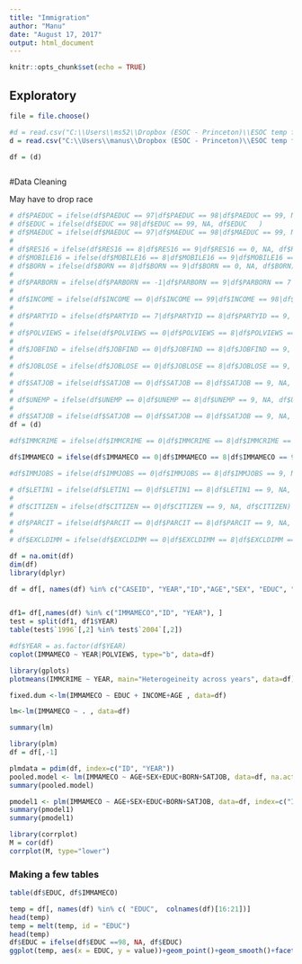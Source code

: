 ```yaml
---
title: "Immigration"
author: "Manu"
date: "August 17, 2017"
output: html_document
---
```


```r
knitr::opts_chunk$set(echo = TRUE)
```

## Exploratory

```r

file = file.choose()

#d = read.csv("C:\\Users\\ms52\\Dropbox (ESOC - Princeton)\\ESOC temp folders-MS\\random papers to read\\effect of education on immigration\\sub-data.txt")
d = read.csv("C:\\Users\\manus\\Dropbox (ESOC - Princeton)\\ESOC temp folders-MS\\random papers to read\\effect of education on immigration\\subsetted files\\sub-data.txt")

df = (d)



```

#Data Cleaning

May have to drop race
```r

# df$PAEDUC = ifelse(df$PAEDUC == 97|df$PAEDUC == 98|df$PAEDUC == 99, NA, df$PAEDUC   )
# df$EDUC = ifelse(df$EDUC == 98|df$EDUC == 99, NA, df$EDUC   )
# df$MAEDUC = ifelse(df$MAEDUC == 97|df$MAEDUC == 98|df$MAEDUC == 99, NA, df$MAEDUC)
# 
# df$RES16 = ifelse(df$RES16 == 8|df$RES16 == 9|df$RES16 == 0, NA, df$RES16)
# df$MOBILE16 = ifelse(df$MOBILE16 == 8|df$MOBILE16 == 9|df$MOBILE16 == 0, NA, df$MOBILE16)
# df$BORN = ifelse(df$BORN == 8|df$BORN == 9|df$BORN == 0, NA, df$BORN)
# 
# df$PARBORN = ifelse(df$PARBORN == -1|df$PARBORN == 9|df$PARBORN == 7|df$PARBORN == 6|df$PARBORN == 5|df$PARBORN == 4|df$PARBORN == 3,NA, df$PARBORN)
# 
# df$INCOME = ifelse(df$INCOME == 0|df$INCOME == 99|df$INCOME == 98|df$INCOME == 13, NA, df$INCOME)
# 
# df$PARTYID = ifelse(df$PARTYID == 7|df$PARTYID == 8|df$PARTYID == 9, NA, df$PARTYID)
# 
# df$POLVIEWS = ifelse(df$POLVIEWS == 0|df$POLVIEWS == 8|df$POLVIEWS == 9, NA, df$POLVIEWS)
# 
# df$JOBFIND = ifelse(df$JOBFIND == 0|df$JOBFIND == 8|df$JOBFIND == 9, NA, df$JOBFIND)
# 
# df$JOBLOSE = ifelse(df$JOBLOSE == 0|df$JOBLOSE == 8|df$JOBLOSE == 9, NA, df$JOBLOSE)
# 
# df$SATJOB = ifelse(df$SATJOB == 0|df$SATJOB == 8|df$SATJOB == 9, NA, df$SATJOB)
# 
# df$UNEMP = ifelse(df$UNEMP == 0|df$UNEMP == 8|df$UNEMP == 9, NA, df$UNEMP)
# 
# df$SATJOB = ifelse(df$SATJOB == 0|df$SATJOB == 8|df$SATJOB == 9, NA, df$SATJOB)
df = (d)

#df$IMMCRIME = ifelse(df$IMMCRIME == 0|df$IMMCRIME == 8|df$IMMCRIME == 9, NA, df$IMMCRIME)

df$IMMAMECO = ifelse(df$IMMAMECO == 0|df$IMMAMECO == 8|df$IMMAMECO == 9, NA, df$IMMAMECO)

#df$IMMJOBS = ifelse(df$IMMJOBS == 0|df$IMMJOBS == 8|df$IMMJOBS == 9, NA, df$IMMJOBS)

# df$LETIN1 = ifelse(df$LETIN1 == 0|df$LETIN1 == 8|df$LETIN1 == 9, NA, df$LETIN1)
# 
# df$CITIZEN = ifelse(df$CITIZEN == 0|df$CITIZEN == 9, NA, df$CITIZEN)
# 
# df$PARCIT = ifelse(df$PARCIT == 0|df$PARCIT == 8|df$PARCIT == 9, NA, df$PARCIT)
# 
# df$EXCLDIMM = ifelse(df$EXCLDIMM == 0|df$EXCLDIMM == 8|df$EXCLDIMM == 9, NA, df$EXCLDIMM)

df = na.omit(df)
dim(df)
library(dplyr)

df = df[, names(df) %in% c("CASEID", "YEAR","ID","AGE","SEX", "EDUC", "PAEDUC" , "MAEDUC",  "PRESTG80", "PARBORN", "BORN", "INCOME" ,"POLVIEWS", "JOBLOSE" , "SATJOB", "UNEMP","IMMIMP","IMMCOSTS","IMMRGHTS","IMMCRIME","IMMJOBS" ,"IMMAMECO")]  


df1= df[,names(df) %in% c("IMMAMECO","ID", "YEAR"), ]
test = split(df1, df1$YEAR)
table(test$`1996`[,2] %in% test$`2004`[,2])
```


```r
#df$YEAR = as.factor(df$YEAR)
coplot(IMMAMECO ~ YEAR|POLVIEWS, type="b", data=df) 

library(gplots)
plotmeans(IMMCRIME ~ YEAR, main="Heterogeineity across years", data=df)

fixed.dum <-lm(IMMAMECO ~ EDUC + INCOME+AGE , data=df)

lm<-lm(IMMAMECO ~ . , data=df)

summary(lm)
```


```r
library(plm)
df = df[,-1]

plmdata = pdim(df, index=c("ID", "YEAR"))
pooled.model <- lm(IMMAMECO ~ AGE+SEX+EDUC+BORN+SATJOB, data=df, na.action=na.omit)
summary(pooled.model)

pmodel1 <- plm(IMMAMECO ~ AGE+SEX+EDUC+BORN+SATJOB, data=df, index=c("ID", "YEAR"), na.action=na.omit, model="within")
summary(pmodel1)
summary(pmodel1)

library(corrplot)
M = cor(df)
corrplot(M, type="lower")
```


### Making a few tables 

```r

table(df$EDUC, df$IMMAMECO)

temp = df[, names(df) %in% c( "EDUC",  colnames(df)[16:21])]
head(temp)
temp = melt(temp, id = "EDUC")
head(temp)
df$EDUC = ifelse(df$EDUC ==98, NA, df$EDUC)
ggplot(temp, aes(x = EDUC, y = value))+geom_point()+geom_smooth()+facet_wrap(~variable)

```
